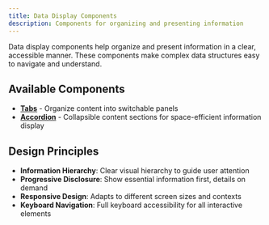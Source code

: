 ```yaml
---
title: Data Display Components
description: Components for organizing and presenting information
---
```


Data display components help organize and present information in a clear, accessible manner. These components make complex data structures easy to navigate and understand.

## Available Components

- **[Tabs](/components/data-display/tabs/)** - Organize content into switchable panels
- **[Accordion](/components/data-display/accordion/)** - Collapsible content sections for space-efficient information display

## Design Principles

- **Information Hierarchy**: Clear visual hierarchy to guide user attention
- **Progressive Disclosure**: Show essential information first, details on demand
- **Responsive Design**: Adapts to different screen sizes and contexts
- **Keyboard Navigation**: Full keyboard accessibility for all interactive elements
